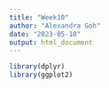 ```yaml
---
title: "Week10"
author: "Alexandra Goh"
date: "2023-05-10"
output: html_document
---
```


```r
library(dplyr)
library(ggplot2)

```

